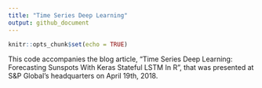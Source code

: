```yaml
---
title: "Time Series Deep Learning"
output: github_document
---
```


```r
knitr::opts_chunk$set(echo = TRUE)
```

This code accompanies the blog article, "Time Series Deep Learning: Forecasting Sunspots With Keras Stateful LSTM In R", that was presented at S&P Global's headquarters on April 19th, 2018.